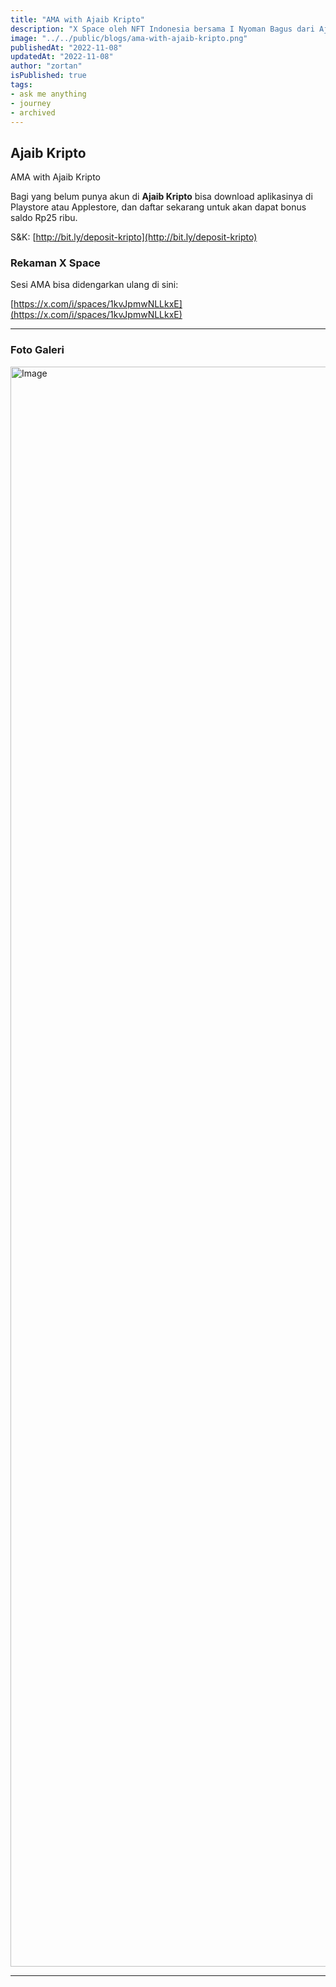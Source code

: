 ```yaml
---
title: "AMA with Ajaib Kripto"
description: "X Space oleh NFT Indonesia bersama I Nyoman Bagus dari Ajaib Kripto."
image: "../../public/blogs/ama-with-ajaib-kripto.png"
publishedAt: "2022-11-08"
updatedAt: "2022-11-08"
author: "zortan"
isPublished: true
tags: 
- ask me anything
- journey
- archived
---
```


## Ajaib Kripto

AMA with Ajaib Kripto

Bagi yang belum punya akun di **Ajaib Kripto** bisa download aplikasinya di Playstore atau Applestore, dan daftar sekarang untuk akan dapat bonus saldo Rp25 ribu.

S&K: [http://bit.ly/deposit-kripto](http://bit.ly/deposit-kripto)

### Rekaman X Space

Sesi AMA bisa didengarkan ulang di sini:

<AudioSource yyy="https://ipfs.io/ipfs/QmS4LEuU4Z1SjK5ae2Dk1xvfwBYhcGdzWgkzjyR2JWinxU/ama-with-ajaib-kripto.mp3" />

[https://x.com/i/spaces/1kvJpmwNLLkxE](https://x.com/i/spaces/1kvJpmwNLLkxE)

---

### Foto Galeri

<Image
  src="https://ipfs.io/ipfs/QmZioRXFq4vEtyFFMGb8mw8VgJ2pLcN8ToV1EEQ8PTGaUf/ama-with-ajaib-kripto.jpeg"
  width="3840"
  height="2560"
  alt="Image"
  sizes="100vw"
/>

---
